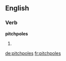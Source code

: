 ==English==

===Verb===
'''pitchpoles'''

# {{third-person singular of|[[pitchpole]]}}

[[de:pitchpoles]]
[[fr:pitchpoles]]